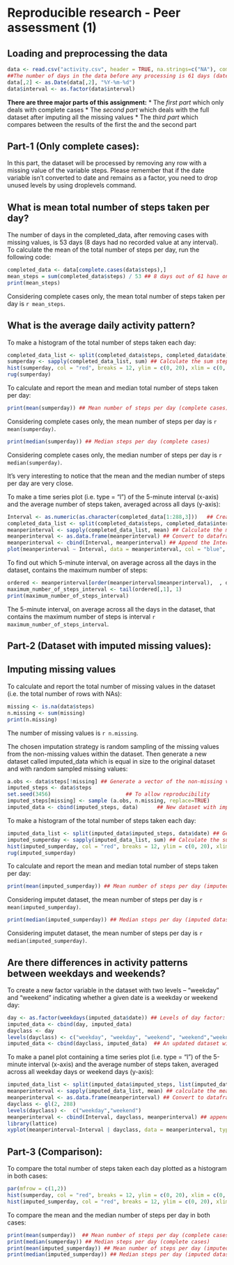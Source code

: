 Reproducible research - Peer assessment (1)
========================================================


## Loading and preprocessing the data

```r
data <- read.csv("activity.csv", header = TRUE, na.strings=c("NA"), comment.char = "")
##The number of days in the data before any processing is 61 days (date variable is 61 levels)
data[,2] <- as.Date(data[,2], "%Y-%m-%d")
data$interval <- as.factor(data$interval)
```

**There are three major parts of this assignment:**
* The *first part* which only deals with complete cases
* The *second part* which deals with the full dataset after imputing all the missing values
* The *third part* which compares between the results of the first the and the second part

## Part-1 (Only complete cases): 
In this part, the dataset will be processed by removing any row with a missing value of the variable steps. Please remember that if the date variable isn't converted to date and remains as a factor, you need to drop unused levels by using droplevels command.

## What is mean total number of steps taken per day?

The number of days in the completed_data, after removing cases with missing values, is 53 days (8 days had no recorded value at any interval).
To calculate the mean of the total number of steps per day, run the following code:

```r
completed_data <- data[complete.cases(data$steps),]
mean_steps = sum(completed_data$steps) / 53 ## 8 days out of 61 have only missing values 
print(mean_steps)
```

Considering complete cases only, the mean total number of steps taken per day is `r mean_steps`.

## What is the average daily activity pattern?

To make a histogram of the total number of steps taken each day:

```r
completed_data_list <- split(completed_data$steps, completed_data$date) ## Generate a list based on date
sumperday <- sapply(completed_data_list, sum) ## Calculate the sum steps per day
hist(sumperday, col = "red", breaks = 12, ylim = c(0, 20), xlim = c(0, 25000), main = "Total number of steps taken each day", xlab = "Number of steps", ylab = "Frequency (number of days)")
rug(sumperday)
```

To calculate and report the mean and median total number of steps taken per day:

```r
print(mean(sumperday)) ## Mean number of steps per day (complete cases)
```

Considering complete cases only, the mean number of steps per day is `r mean(sumperday)`.

```r
print(median(sumperday)) ## Median steps per day (complete cases)
```

Considering complete cases only, the median number of steps per day is `r median(sumperday)`.

It's very interesting to notice that the mean and the median number of steps per day are very close.

To make a time series plot (i.e. type = "l") of the 5-minute interval (x-axis) and the average number of steps taken, averaged across all days (y-axis):
```r
Interval <- as.numeric(as.character(completed_data[1:288,3]))   ## Create a vector of the 5-minutes intervals in order to allow latter plotting as a line
completed_data_list <- split(completed_data$steps, completed_data$interval) ## Generate a list based on interval
meanperinterval <- sapply(completed_data_list, mean) ## Calculate the mean steps per interval
meanperinterval <- as.data.frame(meanperinterval) ## Convert to dataframe
meanperinterval <- cbind(Interval, meanperinterval) ## Append the Interval numeric vector
plot(meanperinterval ~ Interval, data = meanperinterval, col = "blue", type = "l", main = "Time series plot", xlab = "Time interval", ylab = "Average steps per interval")
```

To find out which 5-minute interval, on average across all the days in the dataset, contains the maximum number of steps:

```r
ordered <- meanperinterval[order(meanperinterval$meanperinterval),  , drop = FALSE]
maximum_number_of_steps_interval <- tail(ordered[,1], 1)
print(maximum_number_of_steps_interval)
```

The 5-minute interval, on average across all the days in the dataset, that contains the maximum number of steps is interval `r maximum_number_of_steps_interval`.


## Part-2 (Dataset with imputed missing values):

## Imputing missing values

To calculate and report the total number of missing values in the dataset (i.e. the total number of rows with NAs):

```r
missing <- is.na(data$steps)
n.missing <- sum(missing)
print(n.missing)
```

The number of missing values is `r n.missing`.

The chosen imputation strategy is random sampling of the missing values from the non-missing values within the dataset. Then generate a new dataset called imputed_data which is equal in size to the original dataset and with random sampled missing values:

```r
a.obs <- data$steps[!missing] ## Generate a vector of the non-missing values
imputed_steps <- data$steps
set.seed(3456)                        ## To allow reproducibility
imputed_steps[missing] <- sample (a.obs, n.missing, replace=TRUE)       ## Random sampling
imputed_data <- cbind(imputed_steps, data)      ## New dataset with imputed missing values
```

To make a histogram of the total number of steps taken each day:

```r
imputed_data_list <- split(imputed_data$imputed_steps, data$date) ## Generate a list based on date
imputed_sumperday <- sapply(imputed_data_list, sum) ## Calculate the sum steps per day
hist(imputed_sumperday, col = "red", breaks = 12, ylim = c(0, 20), xlim = c(0, 25000), main = "Total number of steps taken each day", xlab = "Number of steps", ylab = "Frequency (number of days)")
rug(imputed_sumperday)
```

To calculate and report the mean and median total number of steps taken per day:

```r
print(mean(imputed_sumperday)) ## Mean number of steps per day (imputed dataset)
```

Considering imputet dataset, the mean number of steps per day is `r mean(imputed_sumperday)`.

```r
print(median(imputed_sumperday)) ## Median steps per day (imputed dataset)
```

Considering imputet dataset, the mean number of steps per day is `r median(imputed_sumperday)`.


## Are there differences in activity patterns between weekdays and weekends?

To create a new factor variable in the dataset with two levels – “weekday” and “weekend” indicating whether a given date is a weekday or weekend day:

```r
day <- as.factor(weekdays(imputed_data$date)) ## Levels of day factor: Friday Monday Saturday Sunday Thursday Tuesday Wednesday
imputed_data <- cbind(day, imputed_data)
dayclass <- day
levels(dayclass) <- c("weekday", "weekday", "weekend", "weekend","weekday", "weekday", "weekday") ## Levels of dayclass: weekday weekend
imputed_data <- cbind(dayclass, imputed_data)  ## An updated dataset with the dayclass variable
```

To make a panel plot containing a time series plot (i.e. type = "l") of the 5-minute interval (x-axis) and the average number of steps taken, averaged across all weekday days or weekend days (y-axis):

```r
imputed_data_list <- split(imputed_data$imputed_steps, list(imputed_data$interval, imputed_data$dayclass))  ## Generate an interaction factor between the interval and the dayclass
meanperinterval <- sapply(imputed_data_list, mean) ## calculate the mean per interaction level
meanperinterval <- as.data.frame(meanperinterval) ## Convert to dataframe
dayclass <- gl(2, 288)
levels(dayclass) <-  c("weekday","weekend")
meanperinterval <- cbind(Interval, dayclass, meanperinterval) ## append two columns; one for the interval and the other for the dayclass
library(lattice)
xyplot(meanperinterval~Interval | dayclass, data = meanperinterval, type = "l", ylab = "Number of steps",layout = c(1,2))
```
## Part-3 (Comparison): 

To compare the total number of steps taken each day plotted as a histogram in both cases:
```r
par(mfrow = c(1,2))
hist(sumperday, col = "red", breaks = 12, ylim = c(0, 20), xlim = c(0, 25000), main = "Complete cases", xlab = "Number of steps", ylab = "Frequency (number of days)")
hist(imputed_sumperday, col = "red", breaks = 12, ylim = c(0, 20), xlim = c(0, 25000), main = "Imputed missing values", xlab = "Number of steps", ylab = "Frequency (number of days)")
```

To compare the mean and the median number of steps per day in both cases:

```r
print(mean(sumperday))  ## Mean number of steps per day (complete cases)
print(median(sumperday)) ## Median steps per day (complete cases)
print(mean(imputed_sumperday)) ## Mean number of steps per day (imputed dataset)
print(median(imputed_sumperday)) ## Median steps per day (imputed dataset)
```

